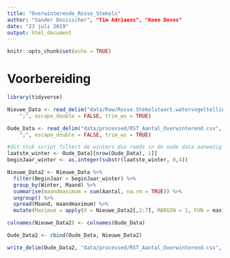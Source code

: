```yaml
---
title: "Overwinterende_Rosse_Stekels"
author: "Sander Devisscher", "Tim Adriaens", "Koen Devos"
date: "23 juli 2019"
output: html_document
---
```


```r
knitr::opts_chunk$set(echo = TRUE)
```

# Voorbereiding

```r
library(tidyverse)
```

```r
Nieuwe_Data <- read_delim("data/Raw/Rosse.Stekelstaart.watervogeltellingen.2016-2019_Tidy.csv", 
    ";", escape_double = FALSE, trim_ws = TRUE)

Oude_Data <- read_delim("data/processed/RST_Aantal_Overwinterend.csv", 
    ";", escape_double = FALSE, trim_ws = TRUE)
```

```r
#dit stuk script filtert de winters die reeds in de oude data aanwezig zijn zodat deze niet worden verdubbeld
laatste_winter <- Oude_Data[[nrow(Oude_Data), 1]]
beginJaar_winter <- as.integer(substr(laatste_winter, 0,4))

Nieuwe_Data2 <- Nieuwe_Data %>% 
  filter(BeginJaar > beginJaar_winter) %>% 
  group_by(Winter, Maand) %>% 
  summarise(maandmaximum = sum(Aantal, na.rm = TRUE)) %>% 
  ungroup() %>% 
  spread(Maand, maandmaximum) %>% 
  mutate(Maximum = apply(X = Nieuwe_Data2[,2:7], MARGIN = 1, FUN = max))

colnames(Nieuwe_Data2) <- colnames(Oude_Data)
```

```r
Oude_Data2 <- rbind(Oude_Data, Nieuwe_Data2)
```

```r
write_delim(Oude_Data2, "data/processed/RST_Aantal_Overwinterend.csv", ";")
```


